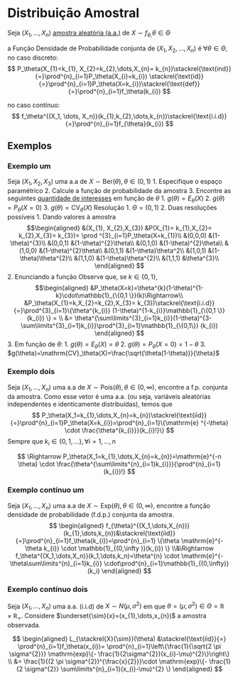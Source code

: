 # Distribuição Amostral
Seja $(X_{1},\dots,X_{n})$ [amostra aleatória (a.a.)](populacao-e-amostra.qmd#sec-aa) de
$X\sim f_{\theta,}\theta \in \Theta$

a Função Densidade de Probabilidade conjunta de $(X_{1}, X_{2},\dots,X_{n})$ é $\forall \theta \in \Theta$,
no caso discreto:
$$
P_\theta(X_{1}=k_{1}, X_{2}=k_{2},\dots,X_{n}= k_{n})\stackrel{\text{ind}}{=}\prod^{n}_{i=1}P_\theta(X_{i}=k_{i})
\stackrel{\text{id}}{=}\prod^{n}_{i=1}P_\theta(X=k_{i})\stackrel{\text{def}}{=}\prod^{n}_{i=1}f_\theta(k_{i})
$$

no caso contínuo:
$$
f_\theta^{(X_1, \dots, X_n)}(k_{1},k_{2},\dots,k_{n})\stackrel{\text{i.i.d}}{=}\prod^{n}_{i=1}f_{\theta}(k_{i})
$$

## Exemplos

### Exemplo um
Seja $(X_{1},X_{2},X_{3})$ uma a.a  de $X\sim \text{Ber}(\theta), \theta \in (0,1)$
1. Especifique o espaço paramétrico
2. Calcule a função de probabilidade da amostra
3. Encontre as seguintes [quantidade de interesses](quantidade-de-interesse.qmd) em função de $\theta$
	1. $g(\theta)=E_\theta(X)$
	2. $g(\theta)=P_\theta(X=0)$
	3. $g(\theta)=\mathrm{CV}_\theta(X)$
Resolução
1. $\Theta=(0,1)$
2. Duas resoluções possíveis
	1. Dando valores à amostra
    $$\begin{aligned}
         &(X_{1}, X_{2},X_{3})  &P(X_{1}= k_{1},X_{2}= k_{2},X_{3}= k_{3})= \prod ^{3}_{i=1}P_\theta(X=k_{1})\\
         &(0,0,0) &(1-\theta)^{3}\\
         &(0,0,1) &(1-\theta)^{2}\theta\\
         &(0,1,0) &(1-\theta)^{2}\theta\\
         &(1,0,0) &(1-\theta)^{2}\theta\\
         &(0,1,1) &(1-\theta)\theta^2\\
         &(1,0,1) &(1-\theta)\theta^{2}\\
         &(1,1,0) &(1-\theta)\theta^{2}\\
         &(1,1,1) &\theta^{3}\\
         \end{aligned}
    $$
  2. Enunciando a função
     Observe que, se $k \in \{0,1 \}$, 
     $$\begin{aligned}
       &P_\theta(X=k)=\theta^{k}(1-\theta)^{1-k}\cdot\mathbb{1}_{\{0,1 \}}(k)\Rightarrow\\
       &P_\theta(X_{1}=k,X_{2}=k_{2},X_{3}= k_{3})\stackrel{\text{i.i.d}}{=}\prod^{3}_{i=1}\{\theta^{k_{i}}
       (1-\theta)^{1-k_{i}}\mathbb{1}_{\{0,1 \}}(k_{i}) \} = \\
       &= \theta^{\sum\limits^{3}_{i=1}k_{i}}(1-\theta)^{3-\sum\limits^{3}_{i=1}k_{i}}\prod^{3}_{i=1}\mathbb{1}_{\{0,1\}}
       (k_{i})
       \end{aligned}
    $$
3. Em função de $\theta$:
	1. $g(\theta)=E_\theta(X)=\theta$
	2. $g(\theta)=P_\theta(X=0)=1-\theta$
	3. $g(\theta)=\mathrm{CV}_\theta(X)=\frac{\sqrt{\theta(1-\theta)}}{\theta}$

<!-- ### Exemplo dois

Seja $(X_{1},\dots,X_{n})$ uma a.a de $X\sim\text{Ber}(\theta), \theta \in(0,1)$, encontre a f.p conjunta da amostra.
$$
\begin{aligned}
P_\theta(X_{1}=k_{1},\dots,X_{n}=k_{n})\stackrel{\text{iid}}{=}\prod ^{n}_{i=1}P_\theta(X=k_{i})=\prod^{n}_{i=1}
\{\theta^{k_{i}}(1-\theta)^{1-k_{i}}\mathbb{1}_{\{0,1 \}}(k_{i}) \}\\
\Rightarrow P_\theta(X_{1}=k_{1},\dots,X_{n}=k_{n})=\theta^{\sum\limits^{n}_{i=1}k_{1}}\cdot 
\theta^{n-\sum\limits^{n}_{i=i}k_{i}}\cdot\mathbb{1}_{\{0,1\}}(k_{i})
\end{aligned}
$$ -->

### Exemplo dois <!-- três -->
Seja $(X_{1},\dots,X_{n})$ uma a.a de $X\sim\text{Pois}(\theta), \theta \in(0,\infty)$, encontre a f.p. conjunta da 
amostra.
Como esse vetor é uma a.a. (ou seja, variáveis aleatórias independentes e identicamente distribuídas), temos que
$$
P_\theta(X_1=k_{1},\dots,X_{n}=k_{n})\stackrel{\text{iid}}{=}\prod^{n}_{i=1}P_\theta(X=k_{i})=\prod^{n}_{i=1}\{\mathrm{e}
^{-\theta} \cdot \frac{\theta^{k_{i}}}{k_{i}!}\}
$$
Sempre que $k_{i}\in\{0,1,\dots \}, \forall i = 1,\dots,n$

$$
\Rightarrow P_\theta(X_1=k_{1},\dots,X_{n}=k_{n})=\mathrm{e}^{-n \theta} \cdot \frac{\theta^{\sum\limits^{n}_{i=1}k_{i}}}{\prod^{n}_{i=1}
(k_{i})!}
$$

### Exemplo contínuo um

Seja $(X_{1},\dots,X_{n})$ uma a.a de $X\sim\text{Exp}(\theta), \theta \in(0,\infty)$, encontre a 
função densidade de probabilidade (f.d.p.) conjunta da amostra.
$$
\begin{aligned}
f_{\theta}^{(X_1,\dots,X_{n})}(k_{1},\dots,k_{n})&\stackrel{\text{iid}}{=}\prod^{n}_{i=1}f_\theta(k_{i})=\prod^{n}_{i=1}
\{\theta \mathrm{e}^{-\theta k_{i}} \cdot \mathbb{1}_{(0,\infty )}(k_{i}) \}
\\&\Rightarrow f_\theta^{(X_1,\dots,X_n)}(k_1,\dots,k_n)=\theta^{n}
\cdot \mathrm{e}^{-\theta\sum\limits^{n}_{i=1}k_{i}} \cdot\prod^{n}_{i=1}\mathbb{1}_{(0,\infty)}(k_i)
\end{aligned}
$$

### Exemplo contínuo dois

Seja $(X_{1},\dots,X_{n})$ uma a.a. (i.i.d) de $X\sim N(\mu,\sigma^{2})$ em que 
$\theta=(\mu, \sigma^{2}) \in \Theta=\mathbb{R}\times \mathbb{R}_{+}$. Considere $\underset{\sim}{x}=(x_{1},\dots,x_{n})$
a amostra observada.

$$
\begin{aligned}
L_{\stackrel{X}{\sim}}(\theta) &\stackrel{\text{iid}}{=} \prod^{n}_{i=1}f_\theta(x_{i})=
\prod^{n}_{i=1}\left\{\frac{1}{\sqrt{2 \pi \sigma^{2}}} \mathrm{exp}\{- \frac{1}{2\sigma^{2}}(x_{i}-\mu)^{2}\}\right\} \\
&= \frac{1}{(2 \pi \sigma^{2})^{\frac{x}{2}}}\cdot \mathrm{exp}\{- \frac{1}{2 \sigma^{2}} \sum\limits^{n}_{i=1}(x_{i}-\mu)^{2}  \}
\end{aligned}
$$

